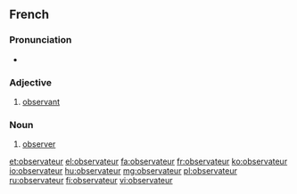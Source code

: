 ==French==

===Pronunciation===
* {{IPA|/ɔp.sɛʁ.va.tœʁ/|lang=fr}}

===Adjective===
{{fr-adj|f=observatrice}}
# [[observant]]

===Noun===
{{fr-noun|m|f=observatrice}}

# [[observer]]

[[et:observateur]]
[[el:observateur]]
[[fa:observateur]]
[[fr:observateur]]
[[ko:observateur]]
[[io:observateur]]
[[hu:observateur]]
[[mg:observateur]]
[[pl:observateur]]
[[ru:observateur]]
[[fi:observateur]]
[[vi:observateur]]